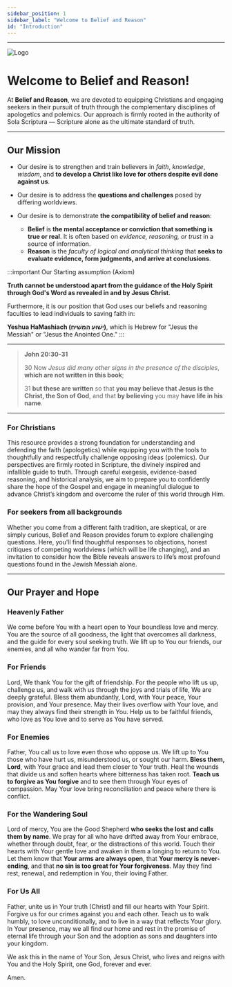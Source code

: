 ```yaml
---
sidebar_position: 1
sidebar_label: "Welcome to Belief and Reason"
id: "Introduction"
---
```


---

<div style={{ display: 'flex', alignItems: 'center', marginBottom: '20px' }}>
  <img 
    src="/img/living-water.svg" 
    alt="Logo" 
    style={{ width: '50px', height: '50px', marginRight: '10px' }}
  />
  <h1 style={{ margin: 0 }}>Welcome to Belief and Reason!</h1>
</div>


At **Belief and Reason**, we are devoted to equipping Christians and engaging seekers in their pursuit of truth through the complementary disciplines of apologetics and polemics. Our approach is firmly rooted in the authority of Sola Scriptura — Scripture alone as the ultimate standard of truth.

---

## Our Mission
* Our desire is to strengthen and train believers in _faith_, _knowledge_, _wisdom_, and **to develop a Christ like love for others despite evil done against us**.

* Our desire is to address the **questions and challenges** posed by differing worldviews.

* Our desire is to demonstrate **the compatibility of belief and reason**:
  * **Belief** is **the mental acceptance or conviction that something is true or real**. It is often based on _evidence, reasoning, or trust_ in a source of information. 
  * **Reason** is the _faculty of logical and analytical thinking_ that **seeks to evaluate evidence, form judgments, and arrive at conclusions**. 

:::important Our Starting assumption (Axiom)

**Truth cannot be understood apart from the guidance of the Holy Spirit through God's Word as revealed in and by Jesus Christ**. 

Furthermore, it is our position that God uses our beliefs and reasoning faculties to lead individuals to saving faith in:

**Yeshua HaMashiach (יֵשׁוּעַ הַמָּשִׁיחַ)**, which is Hebrew for "Jesus the Messiah" or "Jesus the Anointed One."
:::

---

>**John 20:30-31**
>
>30 Now _Jesus did many other signs in the presence of the disciples_, **which are not written in this book**; 
>
>31 **but these are written** so that **you may believe that Jesus is the Christ, the Son of God**, and that **by believing** you may **have life in his name**.

---

### For Christians
This resource provides a strong foundation for understanding and defending the faith (apologetics) while equipping you with the tools to thoughtfully and respectfully challenge opposing ideas (polemics). Our perspectives are firmly rooted in Scripture, the divinely inspired and infallible guide to truth. Through careful exegesis, evidence-based reasoning, and historical analysis, we aim to prepare you to confidently share the hope of the Gospel and engage in meaningful dialogue to advance Christ’s kingdom and overcome the ruler of this world through Him.

### For seekers from all backgrounds
Whether you come from a different faith tradition, are skeptical, or are simply curious, Belief and Reason provides forum to explore challenging questions. Here, you’ll find thoughtful responses to objections, honest critiques of competing worldviews (which will be life changing), and an invitation to consider how the Bible reveals answers to life’s most profound questions found in the Jewish Messiah alone. 

---

## Our Prayer and Hope

### Heavenly Father
We come before You with a heart open to Your boundless love and mercy. You are the source of all goodness, the light that overcomes all darkness, and the guide for every soul seeking truth. We lift up to You our friends, our enemies, and all who wander far from You.

### For Friends
Lord, We thank You for the gift of friendship. For the people who lift us up, challenge us, and walk with us through the joys and trials of life, We are deeply grateful. Bless them abundantly, Lord, with Your peace, Your provision, and Your presence. May their lives overflow with Your love, and may they always find their strength in You. Help us to be faithful friends, who love as You love and to serve as You have served.

### For Enemies
Father, You call us to love even those who oppose us. We lift up to You those who have hurt us, misunderstood us, or sought our harm. **Bless them, Lord**, with Your grace and lead them closer to Your truth. Heal the wounds that divide us and soften hearts where bitterness has taken root. **Teach us to forgive as You forgive** and to see them through Your eyes of compassion. May Your love bring reconciliation and peace where there is conflict.

### For the Wandering Soul
Lord of mercy, You are the Good Shepherd **who seeks the lost and calls them by name**. We pray for all who have drifted away from Your embrace, whether through doubt, fear, or the distractions of this world. Touch their hearts with Your gentle love and awaken in them a longing to return to You. Let them know that **Your arms are always open**, that **Your mercy is never-ending**, and that **no sin is too great for Your forgiveness**. May they find rest, renewal, and redemption in You, their loving Father.

### For Us All
Father, unite us in Your truth (Christ) and fill our hearts with Your Spirit. Forgive us for our crimes against you and each other. Teach us to walk humbly, to love unconditionally, and to live in a way that reflects Your glory. In Your presence, may we all find our home and rest in the promise of eternal life through your Son and the adoption as sons and daughters into your kingdom.

We ask this in the name of Your Son, Jesus Christ, who lives and reigns with You and the Holy Spirit, one God, forever and ever.

Amen.
